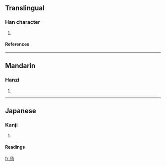 ==Translingual==
===Han character===
{{Han char|rad=力|as=04|sn=6|four=|canj=手大尸 (QKS), X手大尸 (XQKS)}}
# {{defn|Han}}
====References====
{{Han ref|kx=0146.240|dkj=02309|dj=0330.130|hdz=10367.060|uh=52A7|ud=21159}}
----


==Mandarin==
===Hanzi===
{{cmn-hanzi|pin=zhǐ (zhi3)|wg=chih<sup>3</sup>}}
# {{defn|Mandarin}}
----
==Japanese==
===Kanji===
{{ja-kanji|grade=|rs=力04}}
# {{defn|Japanese}} 
====Readings====
{{ja-readings|on=[[し]] (shi)|kun=[[かたい]] (katai)}}




[[fr:劧]]